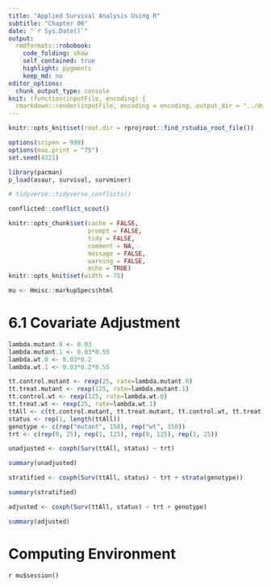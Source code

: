```yaml
---
title: "Applied Survival Analysis Using R"
subtitle: "Chapter 06"
date: "`r Sys.Date()`"
output:
  rmdformats::robobook:
    code_folding: show
    self_contained: true
    highlight: pygments
    keep_md: no
editor_options: 
  chunk_output_type: console
knit: (function(inputFile, encoding) {
  rmarkdown::render(inputFile, encoding = encoding, output_dir = "../docs") })
---
```


```r
knitr::opts_knit$set(root.dir = rprojroot::find_rstudio_root_file())

options(scipen = 999)
options(max.print = "75")
set.seed(4321)

library(pacman)
p_load(asaur, survival, survminer)
```

```r
# tidyverse::tidyverse_conflicts()

conflicted::conflict_scout()
```

```r
knitr::opts_chunk$set(cache = FALSE,
                      prompt = FALSE,
                      tidy = FALSE,
                      comment = NA,
                      message = FALSE,
                      warning = FALSE,
                      echo = TRUE)
knitr::opts_knit$set(width = 75)

mu <- Hmisc::markupSpecs$html
```

<!-- ----------------------------------------------------- -->

# 6.1 Covariate Adjustment

```r
lambda.mutant.0 <- 0.03
lambda.mutant.1 <- 0.03*0.55
lambda.wt.0 <- 0.03*0.2
lambda.wt.1 <- 0.03*0.2*0.55

tt.control.mutant <- rexp(25, rate=lambda.mutant.0)
tt.treat.mutant <- rexp(125, rate=lambda.mutant.1)
tt.control.wt <- rexp(125, rate=lambda.wt.0)
tt.treat.wt <- rexp(25, rate=lambda.wt.1)
ttAll <- c(tt.control.mutant, tt.treat.mutant, tt.control.wt, tt.treat.wt)
status <- rep(1, length(ttAll))
genotype <- c(rep("mutant", 150), rep("wt", 150))
trt <- c(rep(0, 25), rep(1, 125), rep(0, 125), rep(1, 25))
```


```r
unadjusted <- coxph(Surv(ttAll, status) ~ trt)

summary(unadjusted)

stratified <- coxph(Surv(ttAll, status) ~ trt + strata(genotype))

summary(stratified)

adjusted <- coxph(Surv(ttAll, status) ~ trt + genotype)

summary(adjusted)
```

<!-- ----------------------------------------------------- -->

# Computing Environment

`r mu$session()`